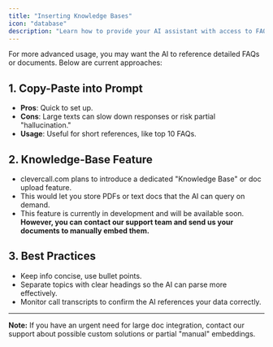 ```yaml
---
title: "Inserting Knowledge Bases"
icon: "database"
description: "Learn how to provide your AI assistant with access to FAQs, documents, and other knowledge sources"
---
```


For more advanced usage, you may want the AI to reference detailed FAQs or documents. Below are current approaches:

## 1. Copy-Paste into Prompt

- **Pros**: Quick to set up.
- **Cons**: Large texts can slow down responses or risk partial "hallucination."
- **Usage**: Useful for short references, like top 10 FAQs.

## 2. Knowledge-Base Feature

- clevercall.com plans to introduce a dedicated "Knowledge Base" or doc upload feature.
- This would let you store PDFs or text docs that the AI can query on demand.
- This feature is currently in development and will be available soon. **However, you can contact our support team and send us your documents to manually embed them.**

## 3. Best Practices

- Keep info concise, use bullet points.
- Separate topics with clear headings so the AI can parse more effectively.
- Monitor call transcripts to confirm the AI references your data correctly.

---

**Note:** If you have an urgent need for large doc integration, contact our support about possible custom solutions or partial "manual" embeddings.
